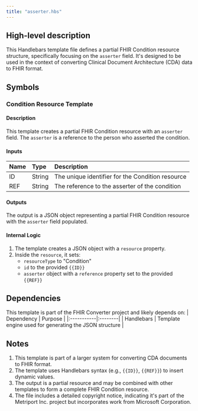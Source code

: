 ```yaml
---
title: "asserter.hbs"
---
```


## High-level description
This Handlebars template file defines a partial FHIR Condition resource structure, specifically focusing on the `asserter` field. It's designed to be used in the context of converting Clinical Document Architecture (CDA) data to FHIR format.

## Symbols

### Condition Resource Template
#### Description
This template creates a partial FHIR Condition resource with an `asserter` field. The `asserter` is a reference to the person who asserted the condition.

#### Inputs
| Name | Type | Description |
|:-----|:-----|:------------|
| ID   | String | The unique identifier for the Condition resource |
| REF  | String | The reference to the asserter of the condition |

#### Outputs
The output is a JSON object representing a partial FHIR Condition resource with the `asserter` field populated.

#### Internal Logic
1. The template creates a JSON object with a `resource` property.
2. Inside the `resource`, it sets:
   - `resourceType` to "Condition"
   - `id` to the provided `{{ID}}`
   - `asserter` object with a `reference` property set to the provided `{{REF}}`

## Dependencies
This template is part of the FHIR Converter project and likely depends on:
| Dependency | Purpose |
|:-----------|:--------|
| Handlebars | Template engine used for generating the JSON structure |

## Notes
1. This template is part of a larger system for converting CDA documents to FHIR format.
2. The template uses Handlebars syntax (e.g., `{{ID}}`, `{{REF}}`) to insert dynamic values.
3. The output is a partial resource and may be combined with other templates to form a complete FHIR Condition resource.
4. The file includes a detailed copyright notice, indicating it's part of the Metriport Inc. project but incorporates work from Microsoft Corporation.